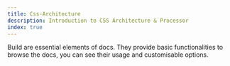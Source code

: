 ```yaml
---
title: Css-Architecture
description: Introduction to CSS Architecture & Processor
index: true
---
```


Build are essential elements of docs.
They provide basic functionalities to browse the docs, you can see their usage and customisable options.